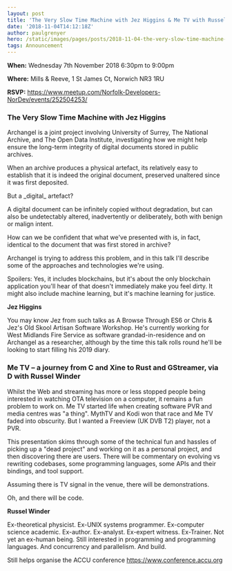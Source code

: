 ```yaml
---
layout: post
title: 'The Very Slow Time Machine with Jez Higgins & Me TV with Russel Winder'
date: '2018-11-04T14:12:18Z'
author: paulgrenyer
hero: /static/images/pages/posts/2018-11-04-the-very-slow-time-machine-with-jez-higgins-and-me-tv-with-russel-winder/hero.jpg
tags: Announcement
---
```


**When:** Wednesday 7th November 2018 6:30pm to 9:00pm

**Where:** Mills & Reeve, 1 St James Ct, Norwich NR3 1RU

**RSVP:** <https://www.meetup.com/Norfolk-Developers-NorDev/events/252504253/>

### The Very Slow Time Machine with Jez Higgins

Archangel is a joint project involving University of Surrey, The National Archive, and The Open Data Institute, investigating how we might help ensure the long-term integrity of digital documents stored in public archives.

When an archive produces a physical artefact, its relatively easy to establish that it is indeed the original document, preserved unaltered since it was first deposited.

But a \_digital\_ artefact?

A digital document can be infinitely copied without degradation, but can also be undetectably altered, inadvertently or deliberately, both with benign or malign intent.

How can we be confident that what we've presented with is, in fact, identical to the document that was first stored in archive?

Archangel is trying to address this problem, and in this talk I'll describe some of the approaches and technologies we're using.

Spoilers: Yes, it includes blockchains, but it's about the only blockchain application you'll hear of that doesn't immediately make you feel dirty. It might also include machine learning, but it's machine learning for justice.

**Jez Higgins**

You may know Jez from such talks as A Browse Through ES6 or Chris & Jez's Old Skool Artisan Software Workshop. He's currently working for West Midlands Fire Service as software grandad-in-residence and on Archangel as a researcher, although by the time this talk rolls round he'll be looking to start filling his 2019 diary.

### Me TV – a journey from C and Xine to Rust and GStreamer, via D with Russel Winder

Whilst the Web and streaming has more or less stopped people being interested in watching OTA television on a computer, it remains a fun problem to work on. Me TV started life when creating software PVR and media centres was "a thing". MythTV and Kodi won that race and Me TV faded into obscurity. But I wanted a Freeview (UK DVB T2) player, not a PVR.

This presentation skims through some of the technical fun and hassles of picking up a "dead project" and working on it as a personal project, and then discovering there are users. There will be commentary on evolving vs rewriting codebases, some programming languages, some APIs and their bindings, and tool support.

Assuming there is TV signal in the venue, there will be demonstrations.

Oh, and there will be code.

**Russel Winder**

Ex-theoretical physicist. Ex-UNIX systems programmer. Ex-computer science academic. Ex-author. Ex-analyst. Ex-expert witness. Ex-Trainer. Not yet an ex-human being. Still interested in programming and programming languages. And concurrency and parallelism. And build.

Still helps organise the ACCU conference <https://www.conference.accu.org>